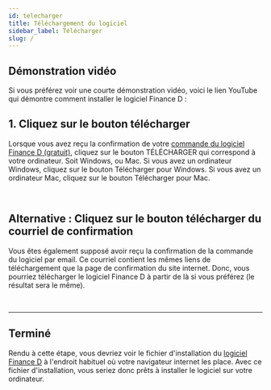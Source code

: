 ```yaml
---
id: telecharger
title: Téléchargement du logiciel
sidebar_label: Télécharger
slug: /
---
```



## Démonstration vidéo
Si vous préférez voir une courte démonstration vidéo,
voici le lien YouTube qui démontre comment installer
le logiciel Finance D :
<VideoLink
  url="https://youtu.be/HI_sK-5L7ZM"
  title="Télécharger et installer le logiciel Finance D - Tenue de livres simplifiée sur votre ordinateur."
  duration="1:54"
/>

## 1. Cliquez sur le bouton télécharger
Lorsque vous avez reçu la confirmation de votre
[commande du logiciel Finance D (gratuit)](https://magasin.finance-d.com/produit/logiciel-tenue-de-livres-simplifiee),
cliquez sur le bouton TÉLÉCHARGER qui correspond à votre ordinateur. Soit Windows, ou Mac.
Si vous avez un ordinateur Windows, cliquez sur le bouton Télécharger pour Windows.
Si vous avez un ordinateur Mac, cliquez sur le bouton Télécharger pour Mac.

<Image img={confirmationCommande}/>

<br/>
<br/>

## Alternative : Cliquez sur le bouton télécharger du courriel de confirmation

Vous êtes également supposé avoir reçu la confirmation de la commande du logiciel par email.
Ce courriel contient les mêmes liens de téléchargement que la page de confirmation du site internet.
Donc, vous pourriez télécharger le logiciel Finance D à partir de là
si vous préférez (le résultat sera le même).

<Image img={confirmationCourriel}/>

<br/>
<br/>
<hr/>

## Terminé

Rendu à cette étape, vous devriez voir le fichier d'installation du
[logiciel Finance D](https://finance-d.com) à
l'endroit habituel où votre navigateur internet les place.
Avec ce fichier d'installation, vous seriez donc prêts à installer le logiciel sur votre ordinateur.

<br/>
<br/>
